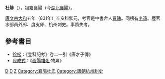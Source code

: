 '''杜陟'''（{{bd|?||?||}}），祖籍襄陽（今[[湖北|湖北]][[襄陽|襄陽]]）。 

[[唐文宗|唐文宗]][[大和_(唐朝)|大和]]五年（831年）辛亥科狀元，考官是中書舍人[[賈餗|賈餗]]。同榜有[[李遠|李遠]]。歷官水部員外郎、度支郎、杭州刺史。事蹟失考。

==參考書目==
* [[徐松|徐松]]：《登科記考》卷二一引《唐才子傳》
* [[段成式|段成式]]：《[[酉陽雜俎|酉陽雜俎]]·物异》

[[Category:襄陽人|D]]
[[Category:唐朝狀元|D]]
[[Category:杜姓|Z]]
[[Category:襄陽杜氏|Category:襄陽杜氏]]
[[Category:唐朝杭州刺史|Category:唐朝杭州刺史]]
